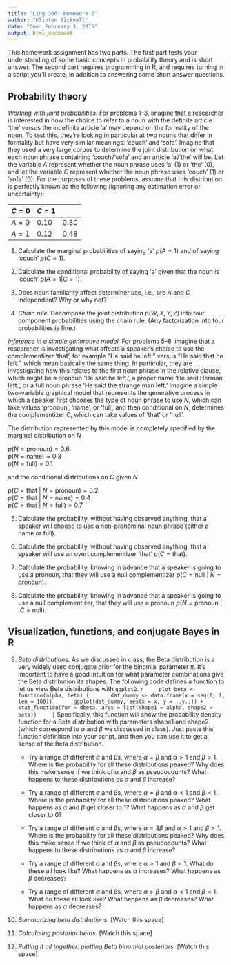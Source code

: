 ```yaml
---
title: 'Ling 300: Homework 2'
author: "Klinton Bicknell"
date: "Due: February 3, 2015"
output: html_document
---
```


This homework assignment has two parts. The first part tests your understanding of some basic concepts in probability theory and is short answer. The second part requires programming in R, and requires turning in a script you'll create, in addition to answering some short answer questions.

Probability theory
------------------

*Working with joint probabilities.* For problems 1--3, imagine that a researcher is interested in how the choice to refer to a noun with the definite article 'the' versus the indefinite article 'a' may depend on the formality of the noun. To test this, they're looking in particular at two nouns that differ in formality but have very similar meanings: 'couch' and 'sofa'. Imagine that they used a very large corpus to determine the joint distribution on what each noun phrase containing 'couch'/'sofa' and an article 'a'/'the' will be. Let the variable $A$ represent whether the noun phrase uses 'a' (1) or 'the' (0), and let the variable $C$ represent whether the noun phrase uses 'couch' (1) or 'sofa' (0). For the purposes of these problems, assume that this distribution is perfectly known as the following (ignoring any estimation error or uncertainty):

 \t       | $C = 0$ | $C = 1$
--------- | ------- | -----------
$A = 0$   | 0.10    | 0.30
$A = 1$   | 0.12    | 0.48

1. Calculate the marginal probabilities of saying 'a' $p(A = 1)$ and of saying 'couch' $p(C = 1)$.

2. Calculate the conditional probability of saying 'a' given that the noun is 'couch' $p(A = 1 | C = 1)$.

3. Does noun familiarity affect determiner use, i.e., are $A$ and $C$ independent? Why or why not?

4. *Chain rule.* Decompose the joint distribution $p(W, X, Y, Z)$ into four component probabilities using the chain rule. (Any factorization into four probabilities is fine.)

*Inference in a simple generative model.* For problems 5--8, imagine that a researcher is investigating what affects a speaker's choice to use the complementizer 'that', for example "He said he left." versus "He said that he left.", which mean basically the same thing. In particular, they are investigating how this relates to the first noun phrase in the relative clause, which might be a pronoun 'He said he left.', a proper name 'He said Herman left.', or a full noun phrase 'He said the strange man left.' Imagine a simple two-variable graphical model that represents the generative process in which a speaker first chooses the type of noun phrase to use $N$, which can take values 'pronoun', 'name', or 'full', and then conditional on $N$, determines the complementizer $C$, which can take values of 'that' or 'null'.

The distribution represented by this model is completely specified by the marginal distribution on $N$ 

$p(N =\mbox{pronoun}) = 0.6$  
$p(N =\mbox{name}) = 0.3$  
$p(N =\mbox{full}) = 0.1$  

and the conditional distributions on $C$ given $N$

$p(C = \mbox{that}\ |\ N =\mbox{pronoun}) = 0.2$  
$p(C = \mbox{that}\ |\ N =\mbox{name}) = 0.4$  
$p(C = \mbox{that}\ |\ N =\mbox{full}) = 0.7$  

5. Calculate the probability, without having observed anything, that a speaker will choose to use a non-pronominal noun phrase (either a name or full).

6. Calculate the probability, without having observed anything, that a speaker will use an overt complementizer 'that' $p(C = \mbox{that})$.

7. Calculate the probability, knowing in advance that a speaker is going to use a pronoun, that they will use a null complementizer $p(C = \mbox{null}\ |\ N =\mbox{pronoun})$.

8. Calculate the probability, knowing in advance that a speaker is going to use a null complementizer, that they will use a pronoun $p(N =\mbox{pronoun}\ |\ C = \mbox{null})$.

Visualization, functions, and conjugate Bayes in R
--------------------------------------------------

9. *Beta distributions.* As we discussed in class, the Beta distribution is a very widely used conjugate prior for the binomial parameter $\pi$. It's important to have a good intuition for what parameter combinations give the Beta distribution its shapes. The following code defines a function to let us view Beta distributions with `ggplot2`.
    ```r
    plot_beta <- function(alpha, beta) {
      dat_dummy <- data.frame(x = seq(0, 1, len = 100))
      ggplot(dat_dummy, aes(x = x, y = ..y..)) +
        stat_function(fun = dbeta, args = list(shape1 = alpha, shape2 = beta))
    }
    ```
    Specifically, this function will show the probability density function for a Beta distribution with parameters shape1 and shape2 (which correspond to $\alpha$ and $\beta$ we discussed in class). Just paste this function definition into your script, and then you can use it to get a sense of the Beta distribution.

    + Try a range of different $\alpha$ and $\beta$s, where $\alpha = \beta$ and $\alpha > 1$ and $\beta > 1$. Where is the probability for all these distributions peaked? Why does this make sense if we think of $\alpha$ and $\beta$ as pseudocounts? What happens to these distributions as $\alpha$ and $\beta$ increase?

    + Try a range of different $\alpha$ and $\beta$s, where $\alpha = \beta$ and $\alpha < 1$ and $\beta < 1$. Where is the probability for all these distributions peaked? What happens as $\alpha$ and $\beta$ get closer to 1? What happens as $\alpha$ and $\beta$ get closer to 0?

    + Try a range of different $\alpha$ and $\beta$s, where $\alpha = 3\beta$ and $\alpha > 1$ and $\beta > 1$. Where is the probability for all these distributions peaked? Why does this make sense if we think of $\alpha$ and $\beta$ as pseudocounts? What happens to these distributions as $\alpha$ and $\beta$ increase?

    + Try a range of different $\alpha$ and $\beta$s, where $\alpha > 1$ and $\beta < 1$. What do these all look like? What happens as $\alpha$ increases? What happens as $\beta$ decreases?

    + Try a range of different $\alpha$ and $\beta$s, where $\alpha > \beta$ and $\alpha < 1$ and $\beta < 1$. What do these all look like? What happens as $\beta$ decreases? What happens as $\alpha$ decreases?

10. *Summarizing beta distributions.* [Watch this space]

11. *Calculating posterior betas.* [Watch this space]

12. *Putting it all together: plotting Beta binomial posteriors.* [Watch this space]

